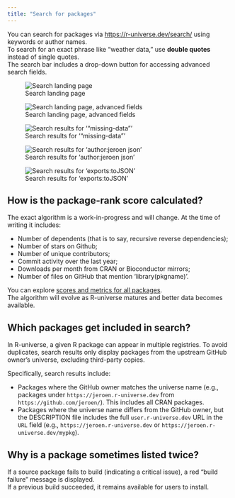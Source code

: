 ```yaml
---
title: "Search for packages"
---
```


You can search for packages via <https://r-universe.dev/search/> using keywords or author names.  
To search for an exact phrase like "weather data," use **double quotes** instead of single quotes.  
The search bar includes a drop-down button for accessing advanced search fields. 

![Search landing page](../img/search.png){group="search" fig-alt="Search landing page, with a search box"}

![Search landing page, advanced fields](../img/search-advanced.png){group="search" fig-alt="Search landing page, displaying advanced search fields like author and keywords"}

![Search results for '"missing-data"'](../img/search-missingData.png){group="search" fig-alt="Search results for 'missing-data'"}

![Search results for 'author:jeroen json'](../img/search-authorJeroenJson.png){group="search" fig-alt="Search results for 'author:jeroen json'"}

![Search results for 'exports:toJSON'](../img/search-exportsToJson.png){group="search" fig-alt="Search results for 'exports:tojson'"}

## How is the package-rank score calculated?

The exact algorithm is a work-in-progress and will change. 
At the time of writing it includes:

 - Number of dependents (that is to say, recursive reverse dependencies);
 - Number of stars on Github;
 - Number of unique contributors;
 - Commit activity over the last year;
 - Downloads per month from CRAN or Bioconductor mirrors;
 - Number of files on GitHub that mention 'library(pkgname)'.

You can explore [scores and metrics for all packages](https://r-universe.dev/packages).  
The algorithm will evolve as R-universe matures and better data becomes available.

## Which packages get included in search? {#deduplication}

In R-universe, a given R package can appear in multiple registries.
To avoid duplicates, search results only display packages from the upstream GitHub owner's universe, excluding third-party copies.

Specifically, search results include:

- Packages where the GitHub owner matches the universe name (e.g., packages under `https://jeroen.r-universe.dev` from `https://github.com/jeroen/`). This includes all CRAN packages.
- Packages where the universe name differs from the GitHub owner, but the DESCRIPTION file includes the full `user.r-universe.dev` URL in the `URL` field (e.g., `https://jeroen.r-universe.dev` or `https://jeroen.r-universe.dev/mypkg`).


## Why is a package sometimes listed twice?

If a source package fails to build (indicating a critical issue), a red "build failure" message is displayed.  
If a previous build succeeded, it remains available for users to install. 
